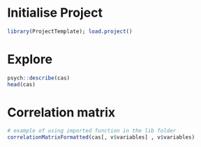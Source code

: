 # Initialise Project

```r
library(ProjectTemplate); load.project()
```             

# Explore
```r
psych::describe(cas)
head(cas)
```


# Correlation matrix
```r
# example of using imported function in the lib folder
correlationMatrixFormatted(cas[, v$variables] , v$variables)
```



